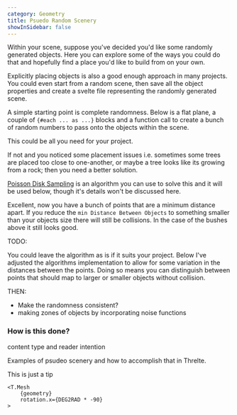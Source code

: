 ```yaml
---
category: Geometry
title: Psuedo Random Scenery
showInSidebar: false
---
```


Within your scene, suppose you've decided you'd like some randomly generated objects. Here you can explore some of the ways you could do that and hopefully find a place you'd like to build from on your own.

<Tip type="note">
  Explicitly placing objects is also a good enough approach in many projects. You could even start
  from a random scene, then save all the object properties and create a svelte file representing the
  randomly generated scene.
</Tip>

A simple starting point is complete randomness. Below is a flat plane, a couple of `{#each ... as ...}` blocks and a function call to create a bunch of random numbers to pass onto the objects within the scene.

<Example path="geometry/psuedo-random-scenery/starting-with-random" />

This could be all you need for your project.

If not and you noticed some placement issues i.e. sometimes some trees are placed too close to one-another, or maybe a tree looks like its growing from a rock; then you need a better solution.

[Poisson Disk Sampling](https://medium.com/@hemalatha.psna/implementation-of-poisson-disc-sampling-in-javascript-17665e406ce1) is an algorithm you can use to solve this and it will be used below, though it's details won't be discussed here.

<Example path="geometry/psuedo-random-scenery/poisson-disc-sampling" />

Excellent, now you have a bunch of points that are a minimum distance apart. If you reduce the `min Distance Between Objects` to something smaller than your objects size there will still be collisions. In the case of the bushes above it still looks good.

TODO:

You could leave the algorithm as is if it suits your project. Below I've adjusted the algorithms implementation to allow for some variation in the distances between the points. Doing so means you can distinguish between points that should map to larger or smaller objects without collision.

<Example path="geometry/psuedo-random-scenery/adjusted-sampling" />

THEN:

- Make the randomness consistent?
- making zones of objects by incorporating noise functions

### How is this done?

content type and reader intention

Examples of psudeo scenery and how to accomplish that in Threlte.

<Tip type="info">This is just a tip</Tip>

```svelte
<T.Mesh
	{geometry}
	rotation.x={DEG2RAD * -90}
>
```
